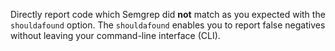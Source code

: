Directly report code which Semgrep did **not** match as you expected with the `shouldafound` option. The `shouldafound` enables you to report false negatives without leaving your command-line interface (CLI).
